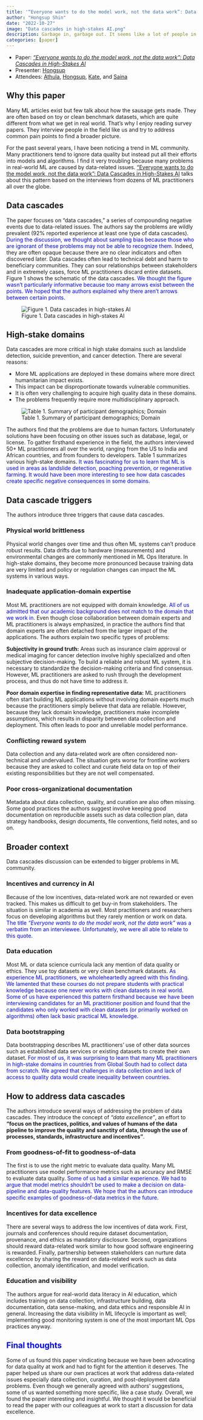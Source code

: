 ```yaml
---
title: '“Everyone wants to do the model work, not the data work”: Data Cascades in High-Stakes AI'
author: "Hongsup Shin"
date: "2022-10-27"
image: "Data cascades in high-stakes AI.png"
description: Garbage in, garbage out. It seems like a lot of people in the ML community still don't understand this logic. We discuss poor data-handling practices and their critical ramifications.
categories: [paper]
---
```


:::{.callout-note}
- Paper: [*“Everyone wants to do the model work, not the data work”: Data Cascades in High-Stakes AI*](https://research.google/pubs/pub49953/)
- Presenter: [Hongsup](https://www.linkedin.com/in/hongsupshin/)
- Attendees: [Athula](https://www.linkedin.com/in/athula-pudhiyidath/), [Hongsup](https://www.linkedin.com/in/hongsupshin/), [Kate](https://www.linkedin.com/in/kate-behrman/), and [Saina](https://www.linkedin.com/in/saina199/)
:::

## Why this paper
Many ML articles exist but few talk about how the sausage gets made. They are often based on toy or clean benchmark datasets, which are quite different from what we get in real world. That's why I enjoy reading survey papers. They interview people in the field like us and try to address common pain points to find a broader picture.

For the past several years, I have been noticing a trend in ML community. Many practitioners tend to ignore data quality but instead put all their efforts into models and algorithms. I find it very troubling because many problems in real-world ML are caused by data-related issues. [“Everyone wants to do the model work, not the data work”: Data Cascades in High-Stakes AI](https://research.google/pubs/pub49953/) talks about this pattern based on the interviews from dozens of ML practitioners all over the globe.

## Data cascades
The paper focuses on "data cascades," a series of compounding negative events due to data-related issues. The authors say the problems are wildly prevalent (92% reported experience at least one type of data cascades). <font color="blue">During the discussion, we thought about sampling bias because those who are ignorant of these problems may not be able to recognize them.</font> Indeed, they are often opaque because there are no clear indicators and often discovered later. Data cascades often lead to technical debt and harm to beneficiary communities. They can sour relationships between stakeholders and in extremely cases, force ML practitioners discard entire datasets. Figure 1 shows the schematic of the data cascades. <font color="blue">We thought the figure wasn't particularly informative because too many arrows exist between the points. We hoped that the authors explained why there aren't arrows between certain points.</font>

![Figure 1. Data cascades in high-stakes AI](Data cascades in high-stakes AI full.png)

## High-stake domains
Data cascades are more critical in high stake domains such as landslide detection, suicide prevention, and cancer detection. There are several reasons:

- More ML applications are deployed in these domains where more direct humanitarian impact exists.
- This impact can be disproportionate towards vulnerable communities.
- It is often very challenging to acquire high quality data in these domains.
- The problems frequently require more multidisciplinary approach.

![Table 1. Summary of participant demographics; Domain](Summary of participant demographics.png)

The authors find that the problems are due to human factors. Unfortunately solutions have been focusing on other issues such as database, legal, or license. To gather firsthand experience in the field, the authors interviewed 50+ ML practitioners all over the world, ranging from the US to India and African countries, and from founders to developers. Table 1 summarizes various high-stake domains. <font color="blue">It was fascinating for us to learn that ML is used in areas as landslide detection, poaching prevention, or regenerative farming. It would have been more interesting to see how data cascades create specific negative consequences in some domains.</font>

## Data cascade triggers
The authors introduce three triggers that cause data cascades.

### Physical world brittleness 
Physical world changes over time and thus often ML systems can't produce robust results. Data drifts due to hardware (measurements) and environmental changes are commonly mentioned in ML Ops literature. In high-stake domains, they become more pronounced because training data are very limited and policy or regulation changes can impact the ML systems in various ways.  

### Inadequate application-domain expertise
Most ML practitioners are not equipped with domain knowledge. <font color="blue">All of us admitted that our academic background does not match to the domain that we work in.</font> Even though close collaboration between domain experts and ML practitioners is always emphasized, in practice the authors find that domain experts are often detached from the larger impact of the applications. The authors explain two specific types of problems:

**Subjectivity in ground truth:** Areas such as insurance claim approval or medical imaging for cancer detection involve highly specialized and often subjective decision-making. To build a reliable and robust ML system, it is necessary to standardize the decision-making criteria and find consensus. However, ML practitioners are asked to rush through the development process, and thus do not have time to address it.

**Poor domain expertise in finding representative data:** ML practitioners often start building ML applications without involving domain experts much because the practitioners simply believe that data are reliable. However, because they lack domain knowledge, practitioners make incomplete assumptions, which results in disparity between data collection and deployment. This often leads to poor and unreliable model performance.

### Conflicting reward system
Data collection and any data-related work are often considered non-technical and undervalued. The situation gets worse for frontline workers because they are asked to collect and curate field data on top of their existing responsibilities but they are not well compensated.

### Poor cross-organizational documentation
Metadata about data collection, quality, and curation are also often missing. Some good practices the authors suggest involve keeping good documentation on reproducible assets such as data collection plan, data strategy handbooks, design documents, file conventions, field notes, and so on.

## Broader context
Data cascades discussion can be extended to bigger problems in ML community. 

### Incentives and currency in AI
Because of the low incentives, data-related work are not rewarded or even tracked. This makes us difficult to get buy-in from stakeholders. The situation is similar in academia as well. Most practitioners and researchers focus on developing algorithms but they rarely mention or work on data. <font color="blue">The title *“Everyone wants to do the model work, not the data work”* was a verbatim from an interviewee. Unfortunately, we were all able to relate to this quote.</font>

### Data education
Most ML or data science curricula lack any mention of data quality or ethics. They use toy datasets or very clean benchmark datasets. <font color="blue">As experience ML practitioners, we wholeheartedly agreed with this finding. We lamented that these courses do not prepare students with practical knowledge because one never works with clean datasets in real world. Some of us have experienced this pattern firsthand because we have been interviewing candidates for an ML practitioner position and found that the candidates who only worked with clean datasets (or primarily worked on algorithms) often lack basic practical ML knowledge.</font>

### Data bootstrapping 
Data bootstrapping describes ML practitioners' use of other data sources such as established data services or existing datasets to create their own dataset. <font color="blue">For most of us, it was surprising to learn that many ML practitioners in high-stake domains in countries from Global South had to collect data from scratch. We agreed that challenges in data collection and lack of access to quality data would create inequality between countries.</font> 

## How to address data cascades 
The authors introduce several ways of addressing the problem of data cascades. They introduce the concept of *"data excellence"*, an effort to **"focus on the practices, politics, and values of humans of the data pipeline to improve the quality and sanctity of data, through the use of processes, standards, infrastructure and incentives"**.

### From goodness-of-fit to goodness-of-data
The first is to use the right metric to evaluate data quality. Many ML practitioners use model performance metrics such as accuracy and RMSE to evaluate data quality. <font color="blue">Some of us had a similar experience. We had to argue that model metrics shouldn't be used to make a decision on data-pipeline and data-quality features. We hope that the authors can introduce specific examples of goodness-of-data metrics in the future.</font>

### Incentives for data excellence
There are several ways to address the low incentives of data work. First, journals and conferences should require dataset documentation, provenance, and ethics as mandatory disclosure. Second, organizations should reward data-related work similar to how good software engineering is rewarded. Finally, partnership between stakeholders can nurture data excellence by sharing the reward on data-related work such as data collection, anomaly identification, and model verification.

### Education and visibility
The authors argue for real-world data literacy in AI education, which includes training on data collection, infrastructure building, data documentation, data sense-making, and data ethics and responsible AI in general. Increasing the data visibility in ML lifecycle is important as well; implementing good monitoring system is one of the most important ML Ops practices anyway.

## <font color="Blue">Final thoughts</font>
Some of us found this paper vindicating because we have been advocating for data quality at work and had to fight for the attention it deserves. The paper helped us share our own practices at work that address data-related issues especially data collection, curation, and post-deployment data problems. Even though we generally agreed with authors' suggestions, some of us wanted something more specific, like a case study. Overall, we found the paper interesting and insightful. We thought it would be beneficial to read the paper with our colleagues at work to start a discussion for data excellence.

